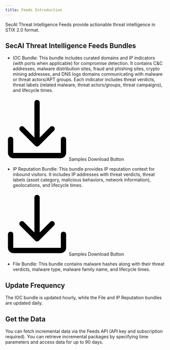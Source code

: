 ```yaml
---
title: Feeds Introduction
---
```


SecAI Threat Intelligence Feeds provide actionable threat intelligence in STIX 2.0 format.

## SecAI Threat Intelligence Feeds Bundles
- IOC Bundle: This bundle includes curated domains and IP indicators (with ports when applicable) for compromise detection. It contains C&C addresses, malware distribution sites, fraud and phishing sites, crypto mining addresses, and DNS logs domains communicating with malware or threat actors/APT groups. Each indicator includes threat verdicts, threat labels (related malware, threat actors/groups, threat campaigns), and lifecycle times.

<div id="download_ioc" class="secai-download-btn"><svg t="1745389393041" class="icon" viewBox="0 0 1024 1024" version="1.1" xmlns="http://www.w3.org/2000/svg" p-id="21369" width="200" height="200"><path d="M512 42.666667c25.6 0 42.666667 17.066667 42.666667 42.666666v563.2l170.666666-170.666666c17.066667-17.066667 42.666667-17.066667 59.733334 0 17.066667 17.066667 17.066667 42.666667 0 59.733333l-243.2 243.2c-17.066667 17.066667-42.666667 17.066667-59.733334 0l-243.2-243.2c-17.066667-17.066667-17.066667-42.666667 0-59.733333 17.066667-17.066667 42.666667-17.066667 59.733334 0l170.666666 170.666666V85.333333c0-25.6 17.066667-42.666667 42.666667-42.666666zM85.333333 635.733333c25.6 0 42.666667 17.066667 42.666667 42.666667V896h768v-217.6c0-25.6 17.066667-42.666667 42.666667-42.666667s42.666667 17.066667 42.666666 42.666667V896c0 46.933333-38.4 85.333333-85.333333 85.333333H128c-46.933333 0-85.333333-38.4-85.333333-85.333333v-217.6c0-25.6 17.066667-42.666667 42.666666-42.666667z" p-id="21370"></path></svg>Samples Download Button</div>

- IP Reputation Bundle: This bundle provides IP reputation context for inbound visitors. It includes IP addresses with threat verdicts, threat labels (asset category, malicious behaviors, network information), geolocations, and lifecycle times. 

<div id="download_ip" class="secai-download-btn"><svg t="1745389393041" class="icon" viewBox="0 0 1024 1024" version="1.1" xmlns="http://www.w3.org/2000/svg" p-id="21369" width="200" height="200"><path d="M512 42.666667c25.6 0 42.666667 17.066667 42.666667 42.666666v563.2l170.666666-170.666666c17.066667-17.066667 42.666667-17.066667 59.733334 0 17.066667 17.066667 17.066667 42.666667 0 59.733333l-243.2 243.2c-17.066667 17.066667-42.666667 17.066667-59.733334 0l-243.2-243.2c-17.066667-17.066667-17.066667-42.666667 0-59.733333 17.066667-17.066667 42.666667-17.066667 59.733334 0l170.666666 170.666666V85.333333c0-25.6 17.066667-42.666667 42.666667-42.666666zM85.333333 635.733333c25.6 0 42.666667 17.066667 42.666667 42.666667V896h768v-217.6c0-25.6 17.066667-42.666667 42.666667-42.666667s42.666667 17.066667 42.666666 42.666667V896c0 46.933333-38.4 85.333333-85.333333 85.333333H128c-46.933333 0-85.333333-38.4-85.333333-85.333333v-217.6c0-25.6 17.066667-42.666667 42.666666-42.666667z" p-id="21370"></path></svg>Samples Download Button</div>

- File Bundle: This bundle contains malware hashes along with their threat verdicts, malware type, malware family name, and lifecycle times. 

## Update Frequency
The IOC bundle is updated hourly, while the File and IP Reputation bundles are updated daily.

## Get the Data
You can fetch incremental data via the Feeds API (API key and subscription required). You can retrieve incremental packages by specifying time parameters and access data for up to 90 days.

